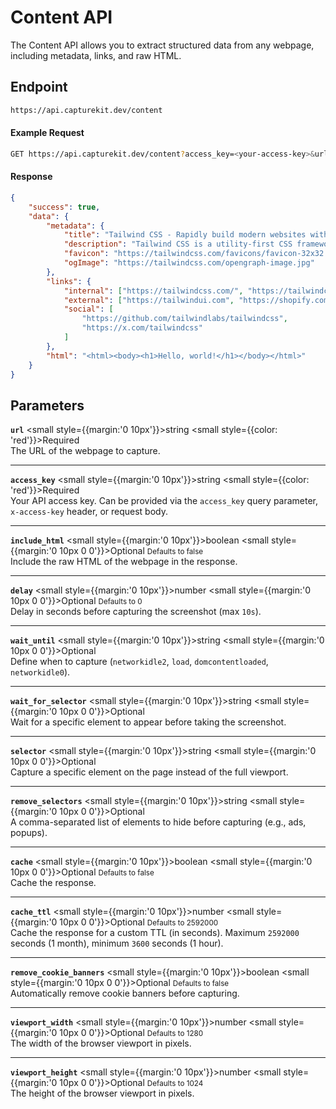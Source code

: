 # Content API

The Content API allows you to extract structured data from any webpage, including metadata, links, and raw HTML.

## Endpoint

```bash copy
https://api.capturekit.dev/content
```

#### Example Request

```bash copy
GET https://api.capturekit.dev/content?access_key=<your-access-key>&url=https://tailwindcss.com
```

#### Response

```json
{
	"success": true,
	"data": {
		"metadata": {
			"title": "Tailwind CSS - Rapidly build modern websites without ever leaving your HTML.",
			"description": "Tailwind CSS is a utility-first CSS framework.",
			"favicon": "https://tailwindcss.com/favicons/favicon-32x32.png",
			"ogImage": "https://tailwindcss.com/opengraph-image.jpg"
		},
		"links": {
			"internal": ["https://tailwindcss.com/", "https://tailwindcss.com/docs"],
			"external": ["https://tailwindui.com", "https://shopify.com"],
			"social": [
				"https://github.com/tailwindlabs/tailwindcss",
				"https://x.com/tailwindcss"
			]
		},
		"html": "<html><body><h1>Hello, world!</h1></body></html>"
	}
}
```

## Parameters

**`url`** <small style={{margin:'0 10px'}}>string</small> <small style={{color: 'red'}}>Required</small><br/>
The URL of the webpage to capture.

---

**`access_key`** <small style={{margin:'0 10px'}}>string</small> <small style={{color: 'red'}}>Required</small><br/>
Your API access key. Can be provided via the `access_key` query parameter, `x-access-key` header, or request body.

---

**`include_html`** <small style={{margin:'0 10px'}}>boolean</small> <small style={{margin:'0  10px  0 0'}}>Optional</small> <small>Defaults to false</small><br/>
Include the raw HTML of the webpage in the response.

---

**`delay`** <small style={{margin:'0 10px'}}>number</small> <small style={{margin:'0  10px  0 0'}}>Optional</small> <small>Defaults to 0</small><br/>
Delay in seconds before capturing the screenshot (max `10s`).

---

**`wait_until`** <small style={{margin:'0 10px'}}>string</small> <small style={{margin:'0  10px  0 0'}}>Optional</small> <br/>
Define when to capture (`networkidle2`, `load`, `domcontentloaded`, `networkidle0`).

---

**`wait_for_selector`** <small style={{margin:'0 10px'}}>string</small> <small style={{margin:'0  10px  0 0'}}>Optional</small> <br/>
Wait for a specific element to appear before taking the screenshot.

---

**`selector`** <small style={{margin:'0 10px'}}>string</small> <small style={{margin:'0  10px  0 0'}}>Optional</small> <br/>
Capture a specific element on the page instead of the full viewport.

---

**`remove_selectors`** <small style={{margin:'0 10px'}}>string</small> <small style={{margin:'0  10px  0 0'}}>Optional</small> <br/>
A comma-separated list of elements to hide before capturing (e.g., ads, popups).

---

**`cache`** <small style={{margin:'0 10px'}}>boolean</small> <small style={{margin:'0  10px  0 0'}}>Optional</small> <small>Defaults to false</small><br/>
Cache the response.

---

**`cache_ttl`** <small style={{margin:'0 10px'}}>number</small> <small style={{margin:'0  10px  0 0'}}>Optional</small> <small>Defaults to 2592000</small><br/>
Cache the response for a custom TTL (in seconds). Maximum `2592000` seconds (1 month), minimum `3600` seconds (1 hour).

---

**`remove_cookie_banners`** <small style={{margin:'0 10px'}}>boolean</small> <small style={{margin:'0  10px  0 0'}}>Optional</small> <small>Defaults to false</small><br/>
Automatically remove cookie banners before capturing.

---

**`viewport_width`** <small style={{margin:'0 10px'}}>number</small> <small style={{margin:'0  10px  0 0'}}>Optional</small> <small>Defaults to 1280</small><br/>
The width of the browser viewport in pixels.

---

**`viewport_height`** <small style={{margin:'0 10px'}}>number</small> <small style={{margin:'0  10px  0 0'}}>Optional</small> <small>Defaults to 1024</small><br/>
The height of the browser viewport in pixels.

